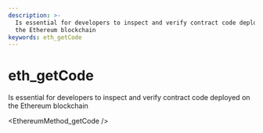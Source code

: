 ```yaml
---
description: >-
  Is essential for developers to inspect and verify contract code deployed on
  the Ethereum blockchain
keywords: eth_getCode
---
```

# eth_getCode

Is essential for developers to inspect and verify contract code deployed on the Ethereum blockchain


<EthereumMethod_getCode />
